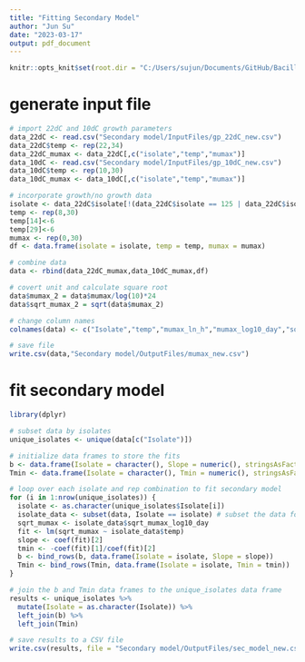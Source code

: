 ```yaml
---
title: "Fitting Secondary Model"
author: "Jun Su"
date: "2023-03-17"
output: pdf_document
---
```


```r
knitr::opts_knit$set(root.dir = "C:/Users/sujun/Documents/GitHub/Bacillus-cereus-exposure-assessment-model")
```

# generate input file
```r
# import 22dC and 10dC growth parameters
data_22dC <- read.csv("Secondary model/InputFiles/gp_22dC_new.csv")
data_22dC$temp <- rep(22,34)
data_22dC_mumax <- data_22dC[,c("isolate","temp","mumax")]
data_10dC <- read.csv("Secondary model/InputFiles/gp_10dC_new.csv")
data_10dC$temp <- rep(10,30)
data_10dC_mumax <- data_10dC[,c("isolate","temp","mumax")]

# incorporate growth/no growth data 
isolate <- data_22dC$isolate[!(data_22dC$isolate == 125 | data_22dC$isolate == 135)]
temp <- rep(8,30)
temp[14]<-6
temp[29]<-6
mumax <- rep(0,30)
df <- data.frame(isolate = isolate, temp = temp, mumax = mumax)

# combine data
data <- rbind(data_22dC_mumax,data_10dC_mumax,df)

# covert unit and calculate square root 
data$mumax_2 = data$mumax/log(10)*24
data$sqrt_mumax_2 = sqrt(data$mumax_2)

# change column names
colnames(data) <- c("Isolate","temp","mumax_ln_h","mumax_log10_day","sqrt_mumax_log10_day") 

# save file 
write.csv(data,"Secondary model/OutputFiles/mumax_new.csv")
```

# fit secondary model 
```r
library(dplyr)

# subset data by isolates
unique_isolates <- unique(data[c("Isolate")])

# initialize data frames to store the fits  
b <- data.frame(Isolate = character(), Slope = numeric(), stringsAsFactors = FALSE)
Tmin <- data.frame(Isolate = character(), Tmin = numeric(), stringsAsFactors = FALSE)

# loop over each isolate and rep combination to fit secondary model
for (i in 1:nrow(unique_isolates)) {
  isolate <- as.character(unique_isolates$Isolate[i])
  isolate_data <- subset(data, Isolate == isolate) # subset the data for the current isolate
  sqrt_mumax <- isolate_data$sqrt_mumax_log10_day
  fit <- lm(sqrt_mumax ~ isolate_data$temp)
  slope <- coef(fit)[2]
  tmin <- -coef(fit)[1]/coef(fit)[2]
  b <- bind_rows(b, data.frame(Isolate = isolate, Slope = slope))
  Tmin <- bind_rows(Tmin, data.frame(Isolate = isolate, Tmin = tmin))
}

# join the b and Tmin data frames to the unique_isolates data frame
results <- unique_isolates %>% 
  mutate(Isolate = as.character(Isolate)) %>%
  left_join(b) %>% 
  left_join(Tmin)

# save results to a CSV file
write.csv(results, file = "Secondary model/OutputFiles/sec_model_new.csv", row.names = FALSE)
```

